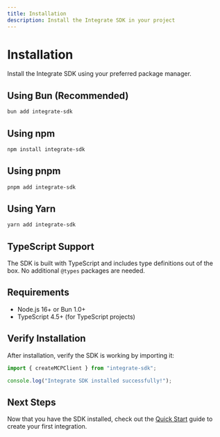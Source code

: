 ```yaml
---
title: Installation
description: Install the Integrate SDK in your project
---
```


# Installation

Install the Integrate SDK using your preferred package manager.

## Using Bun (Recommended)

```bash
bun add integrate-sdk
```

## Using npm

```bash
npm install integrate-sdk
```

## Using pnpm

```bash
pnpm add integrate-sdk
```

## Using Yarn

```bash
yarn add integrate-sdk
```

## TypeScript Support

The SDK is built with TypeScript and includes type definitions out of the box. No additional `@types` packages are needed.

## Requirements

- Node.js 16+ or Bun 1.0+
- TypeScript 4.5+ (for TypeScript projects)

## Verify Installation

After installation, verify the SDK is working by importing it:

```typescript
import { createMCPClient } from "integrate-sdk";

console.log("Integrate SDK installed successfully!");
```

## Next Steps

Now that you have the SDK installed, check out the [Quick Start](/docs/getting-started/quick-start) guide to create your first integration.
